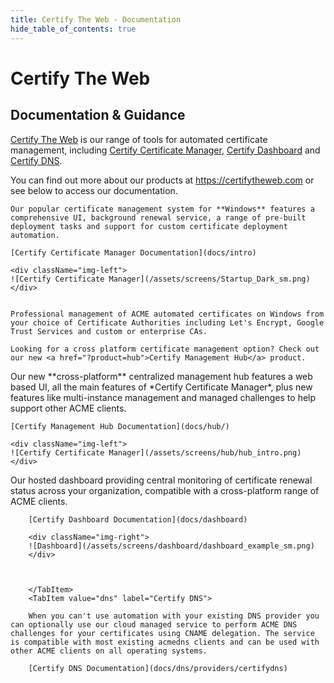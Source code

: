 ```yaml
---
title: Certify The Web - Documentation
hide_table_of_contents: true
---
```



# Certify The Web 
## Documentation & Guidance

[Certify The Web](https://certifytheweb.com) is our range of tools for automated certificate management, including [Certify Certificate Manager](docs/intro), [Certify Dashboard](docs/dashboard/) and [Certify DNS](docs/dns/providers/certifydns). 

You can find out more about our products at https://certifytheweb.com or see below to access our documentation.

<Tabs queryString="product">
  <TabItem value="ccm" label="Certify Certificate Manager" default>

    Our popular certificate management system for **Windows** features a comprehensive UI, background renewal service, a range of pre-built deployment tasks and support for custom certificate deployment automation. 
 
    [Certify Certificate Manager Documentation](docs/intro)

    <div className="img-left">
    ![Certify Certificate Manager](/assets/screens/Startup_Dark_sm.png)
    </div> 

  
    Professional management of ACME automated certificates on Windows from your choice of Certificate Authorities including Let's Encrypt, Google Trust Services and custom or enterprise CAs.

    Looking for a cross platform certificate management option? Check out our new <a href="?product=hub">Certify Management Hub</a> product.


  </TabItem>
    <TabItem value="hub" label="Certify Management Hub" default>
    Our new **cross-platform** centralized management hub features a web based UI, all the main features of *Certify Certificate Manager*, plus new features like multi-instance management and managed challenges to help support other ACME clients. 

    [Certify Management Hub Documentation](docs/hub/)

    <div className="img-left">
    ![Certify Certificate Manager](/assets/screens/hub/hub_intro.png)
    </div> 
    
  </TabItem>
  <TabItem value="dashboard" label="Certify Dashboard">
     Our hosted dashboard providing central monitoring of certificate renewal status across your organization, compatible with a cross-platform range of ACME clients.

        [Certify Dashboard Documentation](docs/dashboard)

        <div className="img-right">
        ![Dashboard](/assets/screens/dashboard/dashboard_example_sm.png)
        </div>

      
        
        </TabItem>
        <TabItem value="dns" label="Certify DNS">
   
        When you can't use automation with your existing DNS provider you can optionally use our cloud managed service to perform ACME DNS challenges for your certificates using CNAME delegation. The service is compatible with most existing acmedns clients and can be used with other ACME clients on all operating systems.

        [Certify DNS Documentation](docs/dns/providers/certifydns)

  </TabItem>
</Tabs>



